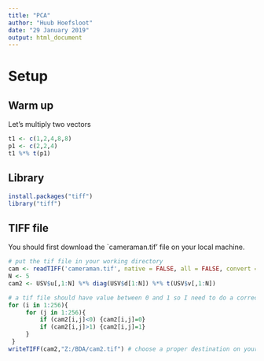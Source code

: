 ```yaml
---
title: "PCA"
author: "Huub Hoefsloot"
date: "29 January 2019"
output: html_document
---
```


# Setup

## Warm up
Let's multiply two vectors
```r
t1 <- c(1,2,4,8,8)
p1 <- c(2,2,4)
t1 %*% t(p1)

```

## Library
```r
install.packages("tiff")
library("tiff")
```

## TIFF file
You should first download the `cameraman.tif' file on your local machine. 
```r
# put the tif file in your working directory
cam <- readTIFF('cameraman.tif', native = FALSE, all = FALSE, convert = FALSE, info = FALSE, indexed = FALSE, as.is = FALSE)
N <- 5
cam2 <- USV$u[,1:N] %*% diag(USV$d[1:N]) %*% t(USV$v[,1:N])

# a tif file should have value between 0 and 1 so I need to do a correction
for (i in 1:256){
     for (j in 1:256){
         if (cam2[i,j]<0) {cam2[i,j]=0}
         if (cam2[i,j]>1) {cam2[i,j]=1}
     }
 }
writeTIFF(cam2,"Z:/BDA/cam2.tif") # choose a proper destination on your machine
```


